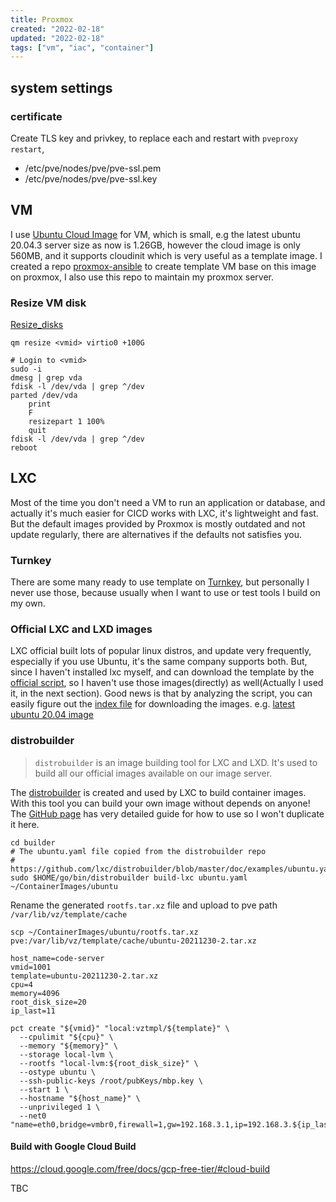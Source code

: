 ```yaml
---
title: Proxmox
created: "2022-02-18"
updated: "2022-02-18"
tags: ["vm", "iac", "container"]
---
```


## system settings

### certificate

Create TLS key and privkey, to replace each and restart with `pveproxy restart`,

- /etc/pve/nodes/pve/pve-ssl.pem
- /etc/pve/nodes/pve/pve-ssl.key

## VM

I use [Ubuntu Cloud Image] for VM, which is small, e.g the latest ubuntu 20.04.3 server size as now is 1.26GB, however the cloud image is only 560MB, and it supports cloudinit which is very useful as a template image. I created a repo [proxmox-ansible] to create template VM base on this image on proxmox, I also use this repo to maintain my proxmox server.

### Resize VM disk

[Resize_disks]

```shell
qm resize <vmid> virtio0 +100G

# Login to <vmid>
sudo -i
dmesg | grep vda
fdisk -l /dev/vda | grep ^/dev
parted /dev/vda
    print
    F
    resizepart 1 100%
    quit
fdisk -l /dev/vda | grep ^/dev
reboot
```

## LXC

Most of the time you don't need a VM to run an application or database, and actually it's much easier for CICD works with LXC, it's lightweight and fast. But the default images provided by Proxmox is mostly outdated and not update regularly, there are alternatives if the defaults not satisfies you.

### Turnkey

There are some many ready to use template on [Turnkey], but personally I never use those, because usually when I want to use or test tools I build on my own.

### Official LXC and LXD images

LXC official built lots of popular linux distros, and update very frequently, especially if you use Ubuntu, it's the same company supports both. But, since I haven't installed lxc myself, and can download the template by the [official script], so I haven't use those images(directly) as well(Actually I used it, in the next section). Good news is that by analyzing the script, you can easily figure out the [index file] for downloading the images. e.g. [latest ubuntu 20.04 image]

### distrobuilder

> `distrobuilder` is an image building tool for LXC and LXD.
> It's used to build all our official images available on our image server.

The [distrobuilder] is created and used by LXC to build container images. With this tool you can build your own image without depends on anyone! The [GitHub page] has very detailed guide for how to use so I won't duplicate it here.

```shell
cd builder
# The ubuntu.yaml file copied from the distrobuilder repo
# https://github.com/lxc/distrobuilder/blob/master/doc/examples/ubuntu.yaml
sudo $HOME/go/bin/distrobuilder build-lxc ubuntu.yaml ~/ContainerImages/ubuntu
```

Rename the generated `rootfs.tar.xz` file and upload to pve path `/var/lib/vz/template/cache`

```shell
scp ~/ContainerImages/ubuntu/rootfs.tar.xz pve:/var/lib/vz/template/cache/ubuntu-20211230-2.tar.xz

host_name=code-server
vmid=1001
template=ubuntu-20211230-2.tar.xz
cpu=4
memory=4096
root_disk_size=20
ip_last=11

pct create "${vmid}" "local:vztmpl/${template}" \
  --cpulimit "${cpu}" \
  --memory "${memory}" \
  --storage local-lvm \
  --rootfs "local-lvm:${root_disk_size}" \
  --ostype ubuntu \
  --ssh-public-keys /root/pubKeys/mbp.key \
  --start 1 \
  --hostname "${host_name}" \
  --unprivileged 1 \
  --net0 "name=eth0,bridge=vmbr0,firewall=1,gw=192.168.3.1,ip=192.168.3.${ip_last}/24,type=veth"
```

#### Build with Google Cloud Build

https://cloud.google.com/free/docs/gcp-free-tier/#cloud-build

TBC

[Ubuntu Cloud Image]: https://cloud-images.ubuntu.com/
[proxmox-ansible]: https://github.com/zhangtai/proxmox-ansible
[Turnkey]: https://www.turnkeylinux.org/
[official script]: https://github.com/lxc/lxc/blob/master/templates/lxc-download.in
[index file]: https://uk.lxd.images.canonical.com/meta/1.0/index-user
[distrobuilder]: https://linuxcontainers.org/distrobuilder/
[GitHub page]: https://github.com/lxc/distrobuilder
[latest ubuntu 20.04 image]: https://uk.lxd.images.canonical.com/images/ubuntu/bionic/amd64/default/
[Resize_disks]: https://pve.proxmox.com/wiki/Resize_disks
